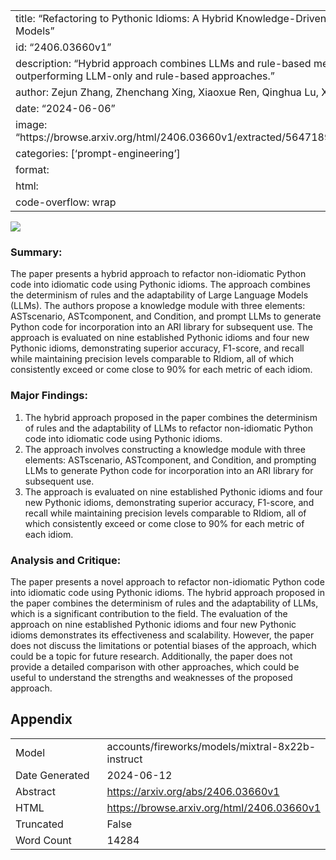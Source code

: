
---
title: "Refactoring to Pythonic Idioms: A Hybrid Knowledge-Driven Approach Leveraging Large Language Models"
id: "2406.03660v1"
description: "Hybrid approach combines LLMs and rule-based methods for Python code idiomatization, outperforming LLM-only and rule-based approaches."
author: Zejun Zhang, Zhenchang Xing, Xiaoxue Ren, Qinghua Lu, Xiwei Xu
date: "2024-06-06"
image: "https://browse.arxiv.org/html/2406.03660v1/extracted/5647189/data/new_motivating_example_5.png"
categories: ['prompt-engineering']
format:
  html:
    code-overflow: wrap
---

![](https://browse.arxiv.org/html/2406.03660v1/extracted/5647189/data/new_motivating_example_5.png)

### Summary:

The paper presents a hybrid approach to refactor non-idiomatic Python code into idiomatic code using Pythonic idioms. The approach combines the determinism of rules and the adaptability of Large Language Models (LLMs). The authors propose a knowledge module with three elements: ASTscenario, ASTcomponent, and Condition, and prompt LLMs to generate Python code for incorporation into an ARI library for subsequent use. The approach is evaluated on nine established Pythonic idioms and four new Pythonic idioms, demonstrating superior accuracy, F1-score, and recall while maintaining precision levels comparable to RIdiom, all of which consistently exceed or come close to 90% for each metric of each idiom.

### Major Findings:

1. The hybrid approach proposed in the paper combines the determinism of rules and the adaptability of LLMs to refactor non-idiomatic Python code into idiomatic code using Pythonic idioms.
2. The approach involves constructing a knowledge module with three elements: ASTscenario, ASTcomponent, and Condition, and prompting LLMs to generate Python code for incorporation into an ARI library for subsequent use.
3. The approach is evaluated on nine established Pythonic idioms and four new Pythonic idioms, demonstrating superior accuracy, F1-score, and recall while maintaining precision levels comparable to RIdiom, all of which consistently exceed or come close to 90% for each metric of each idiom.

### Analysis and Critique:

The paper presents a novel approach to refactor non-idiomatic Python code into idiomatic code using Pythonic idioms. The hybrid approach proposed in the paper combines the determinism of rules and the adaptability of LLMs, which is a significant contribution to the field. The evaluation of the approach on nine established Pythonic idioms and four new Pythonic idioms demonstrates its effectiveness and scalability. However, the paper does not discuss the limitations or potential biases of the approach, which could be a topic for future research. Additionally, the paper does not provide a detailed comparison with other approaches, which could be useful to understand the strengths and weaknesses of the proposed approach.

## Appendix

|          |          |
|----------|----------|
| Model     | accounts/fireworks/models/mixtral-8x22b-instruct       |
| Date Generated     | 2024-06-12       |
| Abstract | [https://arxiv.org/abs/2406.03660v1](https://arxiv.org/abs/2406.03660v1)        |
| HTML     | [https://browse.arxiv.org/html/2406.03660v1](https://browse.arxiv.org/html/2406.03660v1)       |
| Truncated       | False       |
| Word Count       | 14284       |
